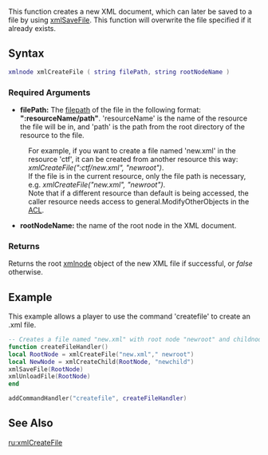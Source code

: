 
{{Server client function}}
This function creates a new XML document, which can later be saved to a file by using [[/xmlSaveFile.md|xmlSaveFile]]. This function will overwrite the file specified if it already exists.
{{Note|To prevent memory leaks, ensure each call to [[/xmlCreateFile.md|xmlCreateFile]] has a matching call to [[/xmlUnloadFile.md|xmlUnloadFile]]}}
{{Tip|If you do not want to share the content of the created file with other servers, prepend the file path with @ (See [[/filepath.md|filepath]] for more information)}}
==Syntax== 
<syntaxhighlight lang="lua">
xmlnode xmlCreateFile ( string filePath, string rootNodeName )
</syntaxhighlight> 
{{OOP||[[/Xml.md|XML]]}}
===Required Arguments=== 
*'''filePath:''' The [[/filepath.md|filepath]] of the file in the following format: '''":resourceName/path"'''. 'resourceName' is the name of the resource the file will be in, and 'path' is the path from the root directory of the resource to the file.
:For example, if you want to create a file named 'new.xml' in the resource 'ctf', it can be created from another resource this way: ''xmlCreateFile(":ctf/new.xml", "newroot")''.
:If the file is in the current resource, only the file path is necessary, e.g. ''xmlCreateFile("new.xml", "newroot")''.
:Note that if a different resource than default is being accessed, the caller resource needs access to general.ModifyOtherObjects in the [[/ACL.md|ACL]].
*'''rootNodeName:''' the name of the root node in the XML document.

===Returns===
Returns the root [[/xmlnode.md|xmlnode]] object of the new XML file if successful, or ''false'' otherwise.

==Example==
This example allows a player to use the command 'createfile' to create an .xml file.
<syntaxhighlight lang="lua">
-- Creates a file named "new.xml" with root node "newroot" and childnode "newchild".
function createFileHandler()
local RootNode = xmlCreateFile("new.xml"," newroot")
local NewNode = xmlCreateChild(RootNode, "newchild")
xmlSaveFile(RootNode)
xmlUnloadFile(RootNode)
end

addCommandHandler("createfile", createFileHandler)
</syntaxhighlight>

==See Also==
{{XML_functions}}
[[/ru:xmlCreateFile.md|ru:xmlCreateFile]]